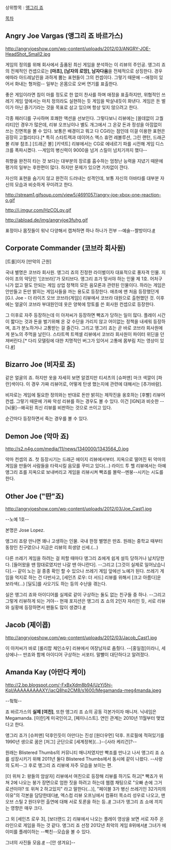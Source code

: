 상위항목 : [[앵그리 죠]]

[[목차]] 

== Angry Joe Vargas (앵그리 죠 바르가스) == 

http://angryjoeshow.com/wp-content/uploads/2012/03/ANGRY-JOE-HeadShot_Small2.jpg


게임의 정의를 위해 회사에서 출품된 최신 게임을 분석하는 이 리뷰의 주인공. 앵그리 죠의 전체적인 컨셉으로는 '''[마초], [남자의 로망], 남자다움'''을 전체적으로 상징한다. 경우에따라 아드레날린을 과하게 뿜는 표현들이 그의 컨셉이다. 그렇기 때문에 --애정이 있어서 화내는 형처럼-- 일부는 온몸으로 오버 연기를 표출한다.

좋은 게임이라면 침이 마를 정도로 한 없이 찬사를 하며 애정을 표출하지만, 위협적인 쓰레기 게임 앞에서는 마치 정의라도 실현하는 듯 게임을 박살내듯이 화낸다. 게임은 돈 벌이가 아닌 즐기기라는 것을 목표로 삼고 있으며 항상 잊지 않으려고 한다.

각종 패러디를 구사하며 호쾌한 액션을 선보인다. 그렇다보니 리뷰에는 [쓸데없이 고퀄리티]인 경우가 많은데, 리뷰 오프닝이나 별도 개그에서 그 온갖 돈과 정성을 아낌없이 쓰는 진면목을 볼 수 있다. 
보통은 배경이고 뭐고 다 CG라는 점인데 이걸 이용한 표현은 굉장히 고퀄리티다.[* 특히 스타트렉과 데이어스 엑스 휴먼 레볼루션, 그린 랜턴, 드래곤볼 리뷰 참조.] [드래곤 볼] [키넥트] 리뷰에서는 CG로 에네르기 파를 시전해 게임 디스크를 폭파시켰다. --게임의 병신력이 9000을 넘겨 스릴이 넘치기까지 했다--

취향을 완전히 타는 것 보다는 대부분의 장르를 흡수하는 엄청난 능력을 지녔기 때문에 평가의 일부는 후한편이 많다. 하지만 문제가 있으면 가차없이 깐다.


자신의 표현을 숨기지 않고 완전히 드러내는 성격인데, 보통 자신의 아바타를 대부분 자신의 모습과 비슷하게 꾸미려고 한다.

http://stream1.gifsoup.com/view5/4691057/angry-joe-xbox-one-reaction-o.gif

http://i.imgur.com/HzCOLqv.gif

http://abload.de/img/angryjoe3fuhg.gif

표정이나 몸짓들이 워낙 다양해서 캡쳐하면 하나 하나가 전부 --예술--짤방이다.[http://bbs2.ruliweb.daum.net/gaia/do/ruliweb/default/news/519/read?articleId=1207361&bbsId=G003&itemGroupId=30&pageIndex=1 #]


== Corporate Commander (코브라 회사원) ==

[트롤]이자 [만악의 근원]

국내 별명은 코브라 회사원.
앵그리 죠의 진정한 라이벌이자 대표적으로 풍자격 인물. 지 아이 조의 악당인 '[코브라]'가 모티브다. 앵그리 죠가 맞서야 하는 인물 제 1호. 어처구니가 없고 말도 안되는 게임 상업 정책의 모든 음모론과 관련된 인물이다. 하라는 게임은 안만들고 돈만 밝히는 게임사들을 까는 용도로 등장한다. 애초에 맨 처음 등장했던게 [G.I. Joe - 더 라이즈 오브 코브라(게임)] 리뷰에서 코브라 대원으로 출현했던 것. 이후에는 얼굴이 코브라 부대원인데 옷은 양복에 망토를 쓴 회사원 컨셉으로 등장한다.

그 이후로 자주 등장하는데 이 아저씨가 등장하면 빡죠가 당하는 일이 많다. 플레이 시간이 짧다는 것과 돈을 벌기위해 온 갖 수단을 가리지 않고 어이없는 정책을 내세워 등장하며, 죠가 분노하거나 고통받는 걸 즐긴다. 그리고 앵그리 죠는 곧 바로 코브라 회사원에게 분노의 주먹을 날린다. 스타트렉 트렉셀 리뷰에서 코브라 회사원이 파이터 위딘을 던져버린다.[*  다리 모델링에 대한 치명적인 버그가 있어서 고통에 몸부림 치는 영상이 있다.[http://bbs2.ruliweb.daum.net/gaia/do/ruliweb/default/xbox/139/read?articleId=1274074&objCate1=&bbsId=G003&searchKey=subjectNcontent&itemGroupId=41&itemId=&sortKey=depth&searchValue=%ED%8C%8C%EC%9D%B4%ED%84%B0+%EC%9C%84%EB%94%98&platformId=&pageIndex=1 #]]


== Bizarro Joe (비자로 죠) ==

같은 얼굴의 죠. 하지만 옷을 자세히 보면 알겠지만 티셔츠의 [슈퍼맨] 마크 색깔이 [파란]색이다. 
이 경우 가짜 리뷰어로, 어떻게 탄생 했는지에 관련에 대해서는 [추가바람].

비자로는 게임에 필요한 정의와는 반대로 돈만 밝히는 제작진을 옹호하는 [후빨] 리뷰어 컨셉. 그렇기 때문에 가짜 악성 리뷰를 하는 경우도 볼 수 있다. 이건 [IGN]과 비슷한 --[뇌물]--왜곡된 최신 리뷰를 비판하는 것으로 쓰이고 있다.

순간마다 등장하면서 죽는 경우를 볼 수 있다.


== Demon Joe (악마 죠) ==

http://s2.n4g.com/media/11/news/1340000/1343564_0.jpg

악마 컨셉의 죠. 첫 등장시기는 드래곤 에이지 리뷰에서부터. 지옥으로 떨어진 뒤 악마의 게임을 만들어 사람들을 타락시킬 음모를 꾸미고 있다(...)
라이드 투 헬 리뷰에서는 아예 앵그리 죠를 지옥으로 보내버리고 게임을 리뷰시켜 빡죠를 몰락--멘붕--시키는 시도를 한다.


== Other Joe ("딴"죠) ==

http://angryjoeshow.com/wp-content/uploads/2012/03/Joe_Cast1.jpg

--노예 1호--

본명은 Jose Lopez.

앵그리 죠랑 만나면 꽤나 고생하는 인물. 국내 한정 별명은 딴죠. 원래는 중학교 때부터 동창인 친구였으나 지금은 리뷰의 희생양 신세.(...)

다른 쓰레기 게임을 하려는 걸 피할 때마다 앵그리 죠에게 쉽게 설득 당하거나 납치당한다. [들어왔을 땐 맘대로였지만 나갈 땐 아니란다]. --그리고 [그것이 실제로 일어났습니다].-- 같이 노는 걸 종종 확인 할 수 있으나 쓰레기 게임 앞에선 노예가 된다. 쓰레기 게임을 억지로 하는 건 다반사고, [세인츠 로우: 더 서드] 리뷰를 위해서 [크고 아름다]운 보라색(...) [딜도]를 사오기도 하는 등의 수난을 겪는다.

실은 앵그리 죠와 아이디어를 실제로 같이 구상하는 둘도 없는 친구들 중 하나. --그리고 그렇게 리뷰하게 되는 거야--
현재 포지션은 앵그리 죠 쇼의 2인자 자리인 듯, 서로 리뷰와 실황에 등장하면서 팬들도 많이 생겼다.[http://f-planet.tk/index.php?mid=angryjoe&document_srl=6462377 #]


== Jacob (제이콥) ==

http://angryjoeshow.com/wp-content/uploads/2012/03/Jacob_Cast1.jpg


이 아저씨가 바로 [롤리팝 체인소우] 리뷰에서 여장남자로 춤췄다. --[홍일점]이라니, 세상에나--
딴죠와 함께 아이디어 구상하는 서포터. 말빨이 대단하다고 알려졌다.


== Amanda Kay (아만다 케이) ==

http://2.bp.blogspot.com/-FxBxXdm8b94/UzYj5hj-KpI/AAAAAAAAAXY/iacQ8hp2CM8/s1600/Megamanda-meg4manda.jpeg

--헠헠--

죠 바르가스의 '''실제 [여친]''', 또한 앵그리 죠 쇼의 공동 각본가이자 매니저. 닉네임은 Megamanda. [이란]계 미국인이고, [페미니스트]. 연인 관계는 2010년 11월부터 맺었다고 한다.

앵그리 죠가 [슈퍼맨] 덕후인듯이 아만다는 진성 [원더우먼] 덕후. 프로필에 적혀있기를 1990년 생으로 꿈은 [저그] 군단으로 [세계정복](...)--[사라 케리건]?--

원래는 Blistered Thumbs의 커뮤니티 매니저였지만 빡죠를 만나고 나서 앵그리 죠 쇼를 성장시키기 위해 2011년 둘다 Blistered Thumbs에서 동시에 같이 나왔다. --사랑의 도피--그 후로 앵그리 죠 리뷰에 자주 모습을 보이는 편.

[더 위처 2: 왕들의 암살자] 리뷰에서 여친으로 등장해 리뷰를 하기도 하고[* 빡죠가 위쳐 2에 나오는 붕가 장면으로 엄한 짓을 하려고 하는데 웹캠 채팅으로 "오빠 손에 그거 로션이야? 또 위쳐 2 하고있지" 라고 말한다(...)], "페이블 3가 병신 쓰레기인 32가지의 이유"의 각본을 담당한데다[http://funny-p.tk/5796888 #], 엑스컴 리뷰 오프닝에서 컴퓨터 목소리 성우로 나오고, 맨 오브 스틸 2 원더우먼 출연에 대해 서로 토론을 하는 등..[http://f-planet.tk/index.php?mid=angryjoe&document_srl=6139403 #] 그녀가 앵그리 죠 쇼에 끼치는 영향은 매우 크다.

그 외 [세인츠 로우 3], [보더랜드 2] 리뷰에서 나오는 플레이 영상을 보면 서로 자주 온라인으로 게임을 하는 것 같다.
앵그리 죠 선정 2012년 최악의 게임 8위에서[http://funny-p.tk/5868094 #] 그녀가 에이미를 플레이하는 --빡친--모습을 볼 수 있다.

그녀의 사진들 모음.[http://blog.naver.com/onex7805/220206109847 #] --[안 생겨요]--
